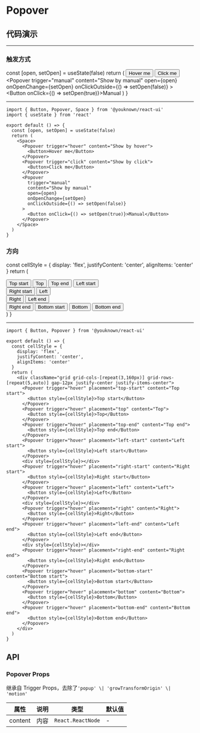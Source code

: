 # Popover

## 代码演示


---

### 触发方式

  const [open, setOpen] = useState(false)
  return (
    <Space>
      <Popover trigger="hover" content="Show by hover">
        <Button>Hover me</Button>
      </Popover>
      <Popover trigger="click" content="Show by click">
        <Button>Click me</Button>
      </Popover>
      <Popover
        trigger="manual"
        content="Show by manual"
        open={open}
        onOpenChange={setOpen}
        onClickOutside={() => setOpen(false)}
      >
        <Button onClick={() => setOpen(true)}>Manual</Button>
      </Popover>
    </Space>
  )
}

<PopoverTrigger />

---

```tsx
import { Button, Popover, Space } from '@youknown/react-ui'
import { useState } from 'react'

export default () => {
  const [open, setOpen] = useState(false)
  return (
    <Space>
      <Popover trigger="hover" content="Show by hover">
        <Button>Hover me</Button>
      </Popover>
      <Popover trigger="click" content="Show by click">
        <Button>Click me</Button>
      </Popover>
      <Popover
        trigger="manual"
        content="Show by manual"
        open={open}
        onOpenChange={setOpen}
        onClickOutside={() => setOpen(false)}
      >
        <Button onClick={() => setOpen(true)}>Manual</Button>
      </Popover>
    </Space>
  )
}
```

### 方向

  const cellStyle = {
    display: 'flex',
    justifyContent: 'center',
    alignItems: 'center'
  }
  return (
    <div className="grid grid-cols-[repeat(3,160px)] grid-rows-[repeat(5,auto)] gap-12px justify-center justify-items-center">
      <Popover trigger="hover" placement="top-start" content="Top start">
        <Button style={cellStyle}>Top start</Button>
      </Popover>
      <Popover trigger="hover" placement="top" content="Top">
        <Button style={cellStyle}>Top</Button>
      </Popover>
      <Popover trigger="hover" placement="top-end" content="Top end">
        <Button style={cellStyle}>Top end</Button>
      </Popover>
      <Popover trigger="hover" placement="left-start" content="Left start">
        <Button style={cellStyle}>Left start</Button>
      </Popover>
      <div style={cellStyle}></div>
      <Popover trigger="hover" placement="right-start" content="Right start">
        <Button style={cellStyle}>Right start</Button>
      </Popover>
      <Popover trigger="hover" placement="left" content="Left">
        <Button style={cellStyle}>Left</Button>
      </Popover>
      <div style={cellStyle}></div>
      <Popover trigger="hover" placement="right" content="Right">
        <Button style={cellStyle}>Right</Button>
      </Popover>
      <Popover trigger="hover" placement="left-end" content="Left end">
        <Button style={cellStyle}>Left end</Button>
      </Popover>
      <div style={cellStyle}></div>
      <Popover trigger="hover" placement="right-end" content="Right end">
        <Button style={cellStyle}>Right end</Button>
      </Popover>
      <Popover trigger="hover" placement="bottom-start" content="Bottom start">
        <Button style={cellStyle}>Bottom start</Button>
      </Popover>
      <Popover trigger="hover" placement="bottom" content="Bottom">
        <Button style={cellStyle}>Bottom</Button>
      </Popover>
      <Popover trigger="hover" placement="bottom-end" content="Bottom end">
        <Button style={cellStyle}>Bottom end</Button>
      </Popover>
    </div>
  )
}

<PopoverPlacement />

---

```tsx
import { Button, Popover } from '@youknown/react-ui'

export default () => {
  const cellStyle = {
    display: 'flex',
    justifyContent: 'center',
    alignItems: 'center'
  }
  return (
    <div className="grid grid-cols-[repeat(3,160px)] grid-rows-[repeat(5,auto)] gap-12px justify-center justify-items-center">
      <Popover trigger="hover" placement="top-start" content="Top start">
        <Button style={cellStyle}>Top start</Button>
      </Popover>
      <Popover trigger="hover" placement="top" content="Top">
        <Button style={cellStyle}>Top</Button>
      </Popover>
      <Popover trigger="hover" placement="top-end" content="Top end">
        <Button style={cellStyle}>Top end</Button>
      </Popover>
      <Popover trigger="hover" placement="left-start" content="Left start">
        <Button style={cellStyle}>Left start</Button>
      </Popover>
      <div style={cellStyle}></div>
      <Popover trigger="hover" placement="right-start" content="Right start">
        <Button style={cellStyle}>Right start</Button>
      </Popover>
      <Popover trigger="hover" placement="left" content="Left">
        <Button style={cellStyle}>Left</Button>
      </Popover>
      <div style={cellStyle}></div>
      <Popover trigger="hover" placement="right" content="Right">
        <Button style={cellStyle}>Right</Button>
      </Popover>
      <Popover trigger="hover" placement="left-end" content="Left end">
        <Button style={cellStyle}>Left end</Button>
      </Popover>
      <div style={cellStyle}></div>
      <Popover trigger="hover" placement="right-end" content="Right end">
        <Button style={cellStyle}>Right end</Button>
      </Popover>
      <Popover trigger="hover" placement="bottom-start" content="Bottom start">
        <Button style={cellStyle}>Bottom start</Button>
      </Popover>
      <Popover trigger="hover" placement="bottom" content="Bottom">
        <Button style={cellStyle}>Bottom</Button>
      </Popover>
      <Popover trigger="hover" placement="bottom-end" content="Bottom end">
        <Button style={cellStyle}>Bottom end</Button>
      </Popover>
    </div>
  )
}
```

## API

### Popover Props

继承自 Trigger Props，去除了`'popup' \| 'growTransformOrigin' \| 'motion'`

| 属性    | 说明 | 类型              | 默认值 |
| ------- | ---- | ----------------- | ------ |
| content | 内容 | `React.ReactNode` | -      |
